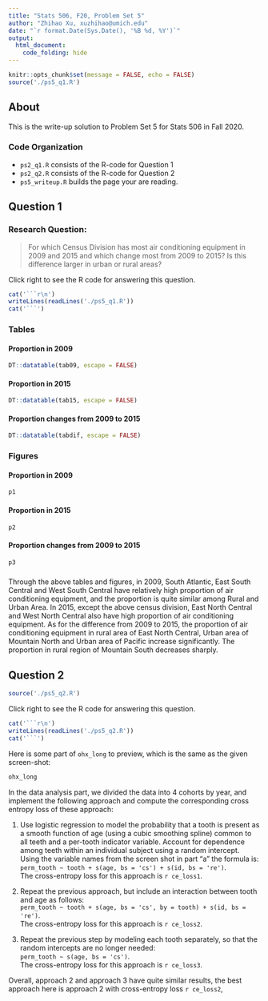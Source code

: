 ```yaml
---
title: "Stats 506, F20, Problem Set 5"
author: "Zhihao Xu, xuzhihao@umich.edu"
date: "`r format.Date(Sys.Date(), '%B %d, %Y')`"
output: 
  html_document:
    code_folding: hide
---
```


```r
knitr::opts_chunk$set(message = FALSE, echo = FALSE)
source('./ps5_q1.R')
```

## About
This is the write-up solution to Problem Set 5 for Stats 506 in Fall 2020.

### Code Organization
- `ps2_q1.R` consists of the R-code for Question 1
- `ps2_q2.R` consists of the R-code for Question 2
- `ps5_writeup.R` builds the page your are reading.


## Question 1

### Research Question:
> For which Census Division has most air conditioning equipment in 2009 and 2015 and which change most from 2009 to 2015? Is this difference larger in urban or rural areas?

Click right to see the R code for answering this question. 
```r
cat('```r\n')
writeLines(readLines('./ps5_q1.R'))
cat('```')
```

### Tables{.tabset .tabset-pills .tabset-fade}
#### Proportion in 2009
```r
DT::datatable(tab09, escape = FALSE)
```

#### Proportion in 2015
```r
DT::datatable(tab15, escape = FALSE)
```

#### Proportion changes from 2009 to 2015
```r
DT::datatable(tabdif, escape = FALSE)
```

### Figures{.tabset .tabset-pills .tabset-fade}
#### Proportion in 2009
```r
p1
```

#### Proportion in 2015
```r
p2
```

#### Proportion changes from 2009 to 2015
```r
p3
```

### 
Through the above tables and figures, in 2009, South Atlantic, East South Central and West South Central have relatively high proportion of air conditioning equipment, and the proportion is quite similar among Rural and Urban Area. In 2015, except the above census division, East North Central and West North Central also have high proportion of air conditioning equipment. As for the difference from 2009 to 2015, the proportion of air conditioning equipment in rural area of East North Central, Urban area of Mountain North and Urban area of Pacific increase significantly. The proportion in rural region of Mountain South decreases sharply.


## Question 2
```r
source('./ps5_q2.R')
```

Click right to see the R code for answering this question. 
```r
cat('```r\n')
writeLines(readLines('./ps5_q2.R'))
cat('```')
```

Here is some part of `ohx_long` to preview, which is the same as the given screen-shot:
```r
ohx_long
```


In the data analysis part, we divided the data into 4 cohorts by year, and implement the following approach and compute the corresponding cross entropy loss of these approach:  

1. Use logistic regression to model the probability that a tooth is present as a smooth function of age (using a cubic smoothing spline) common to all teeth and a per-tooth indicator variable. Account for dependence among teeth within an individual subject using a random intercept. Using the variable names from the screen shot in part "a" the formula is:  
`perm_tooth ~ tooth + s(age, bs = 'cs') + s(id, bs = 're')`.  
The cross-entropy loss for this approach is `r ce_loss1`.

2. Repeat the previous approach, but include an interaction between tooth and age as follows:  
`perm_tooth ~ tooth + s(age, bs = 'cs', by = tooth) + s(id, bs = 're')`.  
The cross-entropy loss for this approach is `r ce_loss2`.

3. Repeat the previous step by modeling each tooth separately, so that the random intercepts are no longer needed:  
`perm_tooth ~ s(age, bs = 'cs')`.  
The cross-entropy loss for this approach is `r ce_loss3`.  

Overall, approach 2 and approach 3 have quite similar results, the best approach here is approach 2 with cross-entropy loss `r ce_loss2`,













